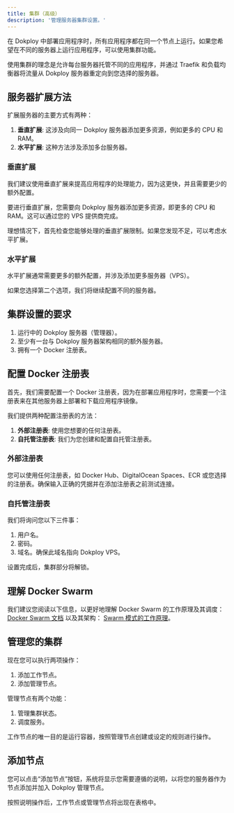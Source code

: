 ```yaml
---
title: 集群（高级）
description: '管理服务器集群设置。'
---
```


在 Dokploy 中部署应用程序时，所有应用程序都在同一个节点上运行。如果您希望在不同的服务器上运行应用程序，可以使用集群功能。

使用集群的理念是允许每台服务器托管不同的应用程序，并通过 Traefik 和负载均衡器将流量从 Dokploy 服务器重定向到您选择的服务器。

## 服务器扩展方法

扩展服务器的主要方式有两种：

1. **垂直扩展**: 这涉及向同一 Dokploy 服务器添加更多资源，例如更多的 CPU 和 RAM。
2. **水平扩展**: 这种方法涉及添加多台服务器。

### 垂直扩展

我们建议使用垂直扩展来提高应用程序的处理能力，因为这更快，并且需要更少的额外配置。

要进行垂直扩展，您需要向 Dokploy 服务器添加更多资源，即更多的 CPU 和 RAM。这可以通过您的 VPS 提供商完成。

理想情况下，首先检查您能够处理的垂直扩展限制。如果您发现不足，可以考虑水平扩展。

### 水平扩展

水平扩展通常需要更多的额外配置，并涉及添加更多服务器（VPS）。

如果您选择第二个选项，我们将继续配置不同的服务器。

## 集群设置的要求

1. 运行中的 Dokploy 服务器（管理器）。
2. 至少有一台与 Dokploy 服务器架构相同的额外服务器。
3. 拥有一个 Docker 注册表。

## 配置 Docker 注册表

首先，我们需要配置一个 Docker 注册表，因为在部署应用程序时，您需要一个注册表来在其他服务器上部署和下载应用程序镜像。

我们提供两种配置注册表的方法：

1. **外部注册表**: 使用您想要的任何注册表。
2. **自托管注册表**: 我们为您创建和配置自托管注册表。

### 外部注册表

您可以使用任何注册表，如 Docker Hub、DigitalOcean Spaces、ECR 或您选择的注册表。确保输入正确的凭据并在添加注册表之前测试连接。

### 自托管注册表

我们将询问您以下三件事：

1. 用户名。
2. 密码。
3. 域名。确保此域名指向 Dokploy VPS。

设置完成后，集群部分将解锁。

## 理解 Docker Swarm

我们建议您阅读以下信息，以更好地理解 Docker Swarm 的工作原理及其调度： [Docker Swarm 文档](https://docs.docker.com/engine/swarm/) 以及其架构： [Swarm 模式的工作原理](https://docs.docker.com/engine/swarm/how-swarm-mode-works/nodes/)。

## 管理您的集群

现在您可以执行两项操作：

1. 添加工作节点。
2. 添加管理节点。

管理节点有两个功能：

1. 管理集群状态。
2. 调度服务。

工作节点的唯一目的是运行容器，按照管理节点创建或设定的规则进行操作。

## 添加节点

您可以点击“添加节点”按钮，系统将显示您需要遵循的说明，以将您的服务器作为节点添加并加入 Dokploy 管理节点。

<ImageZoom src="/assets/add-node.png" width={800} height={630} className="rounded-lg"/>

按照说明操作后，工作节点或管理节点将出现在表格中。

<ImageZoom src="/assets/nodes.png" width={800} height={630} className="rounded-lg"/>
